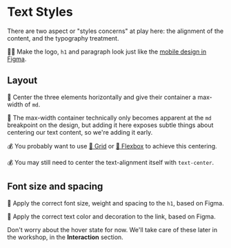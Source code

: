 # Text Styles

<EpicVideo url="https://www.epicweb.dev/workshops/pixel-perfect-figma-to-tailwind/mobile-first/implementing-the-content-section" />

There are two aspect or "styles concerns" at play here: the alignment of the content, and the typography treatment.

👨‍💼 Make the logo, `h1` and paragraph look just like the [mobile design in Figma](https://www.figma.com/file/P7JAJ2NX6SOw72iTa8eyjl/Pixel-Perfect-Tailwind?type=design&node-id=285%3A1631&mode=design&t=Uz4PrzNet0bziaOa-1).

## Layout

🐨 Center the three elements horizontally and give their container a max-width of `md`.

🦉 The max-width container technically only becomes apparent at the `md` breakpoint on the design, but adding it here exposes subtle things about centering our text content, so we're adding it early.

💰 You probably want to use [📜 Grid](https://tailwindcss.com/docs/display#grid) or [📜 Flexbox](https://tailwindcss.com/docs/flex) to achieve this centering.

💰 You may still need to center the text-alignment itself with `text-center`.

## Font size and spacing

🐨 Apply the correct font size, weight and spacing to the `h1`, based on Figma.

🐨 Apply the correct text color and decoration to the link, based on Figma.

Don't worry about the hover state for now. We'll take care of these later in the workshop, in the **Interaction** section.
